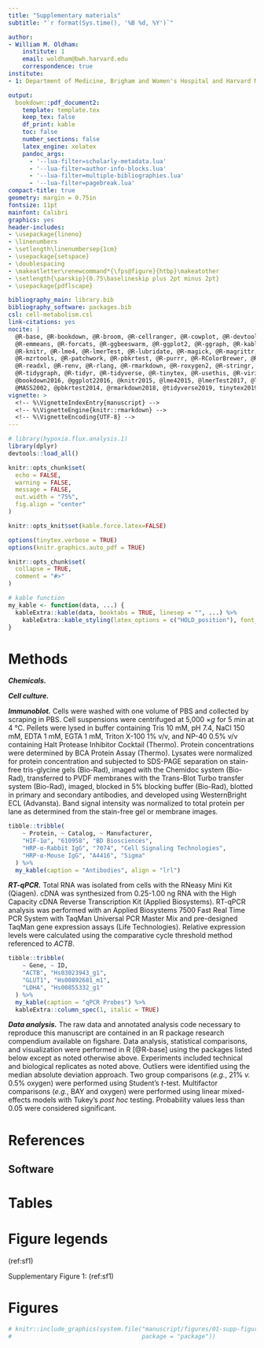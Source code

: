 ```yaml
---
title: "Supplementary materials"
subtitle: "`r format(Sys.time(), '%B %d, %Y')`"

author:
- William M. Oldham: 
    institute: 1
    email: woldham@bwh.harvard.edu
    correspondence: true
institute:
- 1: Department of Medicine, Brigham and Women's Hospital and Harvard Medical School, Boston, MA

output: 
  bookdown::pdf_document2:
    template: template.tex
    keep_tex: false
    df_print: kable
    toc: false
    number_sections: false
    latex_engine: xelatex
    pandoc_args:
      - '--lua-filter=scholarly-metadata.lua'
      - '--lua-filter=author-info-blocks.lua'
      - '--lua-filter=multiple-bibliographies.lua'
      - '--lua-filter=pagebreak.lua'
compact-title: true
geometry: margin = 0.75in
fontsize: 11pt
mainfont: Calibri
graphics: yes
header-includes:
- \usepackage{lineno}
- \linenumbers
- \setlength\linenumbersep{1cm}
- \usepackage{setspace}
- \doublespacing
- \makeatletter\renewcommand*{\fps@figure}{htbp}\makeatother
- \setlength{\parskip}{0.75\baselineskip plus 2pt minus 2pt}
- \usepackage{pdflscape}

bibliography_main: library.bib
bibliography_software: packages.bib
csl: cell-metabolism.csl
link-citations: yes
nocite: |
  @R-base, @R-bookdown, @R-broom, @R-cellranger, @R-cowplot, @R-devtools, @R-dplyr, 
  @R-emmeans, @R-forcats, @R-ggbeeswarm, @R-ggplot2, @R-ggraph, @R-kableExtra, 
  @R-knitr, @R-lme4, @R-lmerTest, @R-lubridate, @R-magick, @R-magrittr, @R-MASS, 
  @R-mzrtools, @R-patchwork, @R-pbkrtest, @R-purrr, @R-RColorBrewer, @R-readr, 
  @R-readxl, @R-renv, @R-rlang, @R-rmarkdown, @R-roxygen2, @R-stringr, @R-tibble, 
  @R-tidygraph, @R-tidyr, @R-tidyverse, @R-tinytex, @R-usethis, @R-viridis, @R-wmo, 
  @bookdown2016, @ggplot22016, @knitr2015, @lme42015, @lmerTest2017, @lubridate2011, 
  @MASS2002, @pbkrtest2014, @rmarkdown2018, @tidyverse2019, tinytex2019
vignette: >
  <!-- %\VignetteIndexEntry{manuscript} -->
  <!-- %\VignetteEngine{knitr::rmarkdown} -->
  <!-- %\VignetteEncoding{UTF-8} -->
---
```


```r
# library(hypoxia.flux.analysis.1)
library(dplyr)
devtools::load_all()

knitr::opts_chunk$set(
  echo = FALSE, 
  warning = FALSE, 
  message = FALSE, 
  out.width = "75%", 
  fig.align = "center"
)

knitr::opts_knit$set(kable.force.latex=FALSE)

options(tinytex.verbose = TRUE)
options(knitr.graphics.auto_pdf = TRUE)

knitr::opts_chunk$set(
  collapse = TRUE,
  comment = "#>"
)

# kable function
my_kable <- function(data, ...) {
  kableExtra::kable(data, booktabs = TRUE, linesep = "", ...) %>% 
    kableExtra::kable_styling(latex_options = c("HOLD_position"), font_size = 11)
}
```

# Methods

__*Chemicals.*__ 

__*Cell culture.*__ 

__*Immunoblot.*__ Cells were washed with one volume of PBS and collected by scraping in PBS. Cell suspensions were centrifuged at 5,000 ×*g* for 5 min at 4 °C. Pellets were lysed in buffer containing Tris 10 mM, pH 7.4, NaCl 150 mM, EDTA 1 mM, EGTA 1 mM, Triton X-100 1% v/v, and NP-40 0.5% v/v containing Halt Protease Inhibitor Cocktail (Thermo). Protein concentrations were determined by BCA Protein Assay (Thermo). Lysates were normalized for protein concentration and subjected to SDS-PAGE separation on stain-free tris-glycine gels (Bio-Rad), imaged with the Chemidoc system (Bio-Rad), transferred to PVDF membranes with the Trans-Blot Turbo transfer system (Bio-Rad), imaged, blocked in 5% blocking buffer (Bio-Rad), blotted in primary and secondary antibodies, and developed using WesternBright ECL (Advansta). Band signal intensity was normalized to total protein per lane as determined from the stain-free gel or membrane images.

```r
tibble::tribble(
    ~ Protein, ~ Catalog, ~ Manufacturer, 
    "HIF-1α", "610958", "BD Biosciences", 
    "HRP-α-Rabbit IgG", "7074", "Cell Signaling Technologies", 
    "HRP-α-Mouse IgG", "A4416", "Sigma"
  ) %>% 
  my_kable(caption = "Antibodies", align = "lrl")
```

__*RT-qPCR.*__ Total RNA was isolated from cells with the RNeasy Mini Kit (Qiagen). cDNA was synthesized from 0.25-1.00 ng RNA with the High Capacity cDNA Reverse Transcription Kit (Applied Biosystems). RT-qPCR analysis was performed with an Applied Biosystems 7500 Fast Real Time PCR System with TaqMan Universal PCR Master Mix and pre-designed TaqMan gene expression assays (Life Technologies). Relative expression levels were calculated using the comparative cycle threshold method referenced to *ACTB*. 

```r
tibble::tribble(
    ~ Gene, ~ ID, 
    "ACTB", "Hs03023943_g1", 
    "GLUT1", "Hs00892681_m1", 
    "LDHA", "Hs00855332_g1"
  ) %>% 
  my_kable(caption = "qPCR Probes") %>% 
  kableExtra::column_spec(1, italic = TRUE)
```

__*Data analysis.*__ The raw data and annotated analysis code necessary to reproduce this manuscript are contained in an R package research compendium available on figshare. Data analysis, statistical comparisons, and visualization were performed in R [@R-base] using the packages listed below except as noted otherwise above. Experiments included technical and biological replicates as noted above. Outliers were identified using the median absolute deviation approach. Two group comparisons (*e.g.*, 21% *v.* 0.5% oxygen) were performed using Student's *t*-test. Multifactor comparisons (*e.g.*, BAY and oxygen) were performed using linear mixed-effects models with Tukey's *post hoc* testing. Probability values less than 0.05 were considered significant.  

\newpage

# References

::: {#refs_main} 
:::

## Software

::: {#refs_software} 
:::

\newpage

# Tables
         
\newpage

# Figure legends

(ref:sf1) 

Supplementary Figure 1: (ref:sf1)

\newpage

# Figures

```r
# knitr::include_graphics(system.file("manuscript/figures/01-supp-figure.pdf", 
#                                     package = "package"))
```

\newpage
